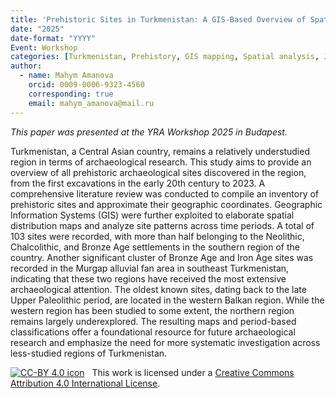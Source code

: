 ```yaml
---
title: 'Prehistoric Sites in Turkmenistan: A GIS-Based Overview of Spatial and Temporal Patterns'
date: "2025"
date-format: "YYYY"
Event: Workshop
categories: [Turkmenistan, Prehistory, GIS mapping, Spatial analysis, Jeitun culture, Chalcolithic]
author: 
  - name: Mahym Amanova
    orcid: 0009-0006-9323-4560
    corresponding: true
    email: mahym_amanova@mail.ru
---
```


*This paper was presented at the YRA Workshop 2025 in Budapest.*

Turkmenistan, a Central Asian country, remains a relatively understudied region in terms of archaeological research. This study aims to provide an overview of all prehistoric archaeological sites discovered in the region, from the first excavations in the early 20th century to 2023. A comprehensive literature review was conducted to compile an inventory of prehistoric sites and approximate their geographic coordinates. Geographic Information Systems (GIS) were further exploited to elaborate spatial distribution maps and analyze site patterns across time periods. A total of 103 sites were recorded, with more than half belonging to the Neolithic, Chalcolithic, and Bronze Age settlements in the southern region of the country. Another significant cluster of Bronze Age and Iron Age sites was recorded in the Murgap alluvial fan area in southeast Turkmenistan, indicating that these two regions have received the most extensive archaeological attention. The oldest known sites, dating back to the late Upper Paleolithic period, are located in the western Balkan region. While the western region has been studied to some extent, the northern region remains largely underexplored. The resulting maps and period-based classifications offer a foundational resource for future archaeological research and emphasize the need for more systematic investigation across less-studied regions of Turkmenistan.

[![CC-BY 4.0 icon](https://i.creativecommons.org/l/by/4.0/88x31.png)](http://creativecommons.org/licenses/by/4.0/)&nbsp;&nbsp; This work is licensed under a [Creative Commons Attribution 4.0 International License](https://creativecommons.org/licenses/by/4.0/). 
